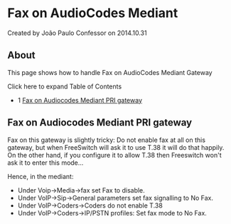 
# Fax on AudioCodes Mediant 

 Created by  João Paulo Confessor on 2014.10.31

## About

This page shows how to handle Fax on AudioCodes Mediant Gateway

Click here to expand Table of Contents

* 1 [Fax on Audiocodes Mediant PRI gateway](#fax-on-audiocodes-mediant-pri-gateway)

## Fax on Audiocodes Mediant PRI gateway

Fax on this gateway is slightly tricky: Do not enable fax at all on this gateway, but when FreeSwitch will ask it to use T.38 it will do that happily. On the other hand, if you configure it to allow T.38 then Freeswitch won't ask it to enter this mode...

Hence, in the mediant:

* Under Voip->Media->fax set Fax to disable.
* Under VoIP->Sip->General parameters set fax signalling to No Fax.
* Under VoIP->Coders->Coders do not enable T.38
* Under VoIP->Coders->IP/PSTN profiles: Set fax mode to No Fax.


